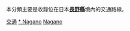 {{Catnav|頁面分類|各種主題的頁面分類|按國家分類|各國交通|日本交通}}
{{Catnav|頁面分類|人类社会|交通|各國交通|日本交通}}

本分類主要是收錄位在日本'''[[長野縣|長野縣]]'''境內的交通路線。
{{日本行政區劃分類導航|交通}}
{{Commons category|Transport in Nagano prefecture}}

[[Category:長野縣|交通]]
[[Category:中部地方交通|* Nagano]]
[[Category:日本各都道府縣交通|Nagano]]